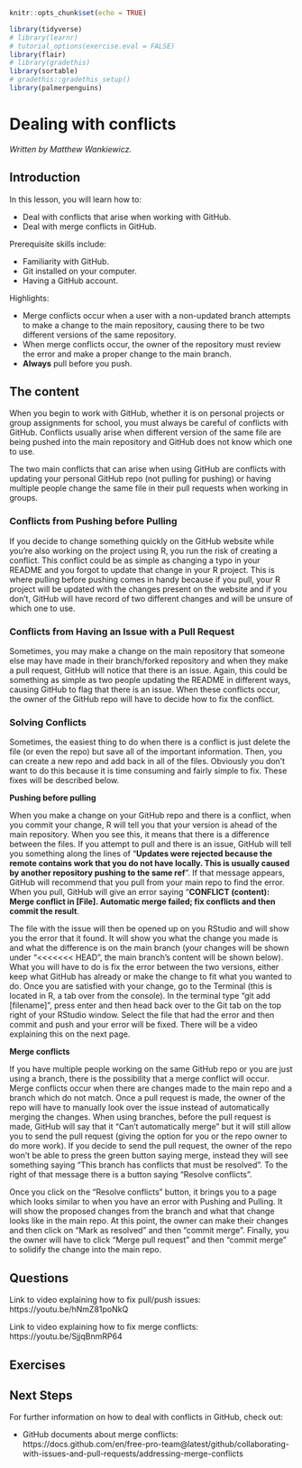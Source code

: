 
```r
knitr::opts_chunk$set(echo = TRUE)

library(tidyverse)
# library(learnr)
# tutorial_options(exercise.eval = FALSE)
library(flair)
# library(gradethis)
library(sortable)
# gradethis::gradethis_setup()
library(palmerpenguins)
```





# Dealing with conflicts

*Written by Matthew Wankiewicz.*

## Introduction

In this lesson, you will learn how to:

- Deal with conflicts that arise when working with GitHub.
- Deal with merge conflicts in GitHub.

Prerequisite skills include:

- Familiarity with GitHub.
- Git installed on your computer.
- Having a GitHub account.

Highlights:

- Merge conflicts occur when a user with a non-updated branch attempts to make a change to the main repository, causing there to be two different versions of the same repository.
- When merge conflicts occur, the owner of the repository must review the error and make a proper change to the main branch.
- **Always** pull before you push.

## The content

When you begin to work with GitHub, whether it is on personal projects or group assignments for school, you must always be careful of conflicts with GitHub. Conflicts usually arise when different version of the same file are being pushed into the main repository and GitHub does not know which one to use. 

The two main conflicts that can arise when using GitHub are conflicts with updating your personal GitHub repo (not pulling for pushing) or having multiple people change the same file in their pull requests when working in groups.

### Conflicts from Pushing before Pulling

If you decide to change something quickly on the GitHub website while you're also working on the project using R, you run the risk of creating a conflict. This conflict could be as simple as changing a typo in your README and you forgot to update that change in your R project. This is where pulling before pushing comes in handy because if you pull, your R project will be updated with the changes present on the website and if you don't, GitHub will have record of two different changes and will be unsure of which one to use.

### Conflicts from Having an Issue with a Pull Request

Sometimes, you may make a change on the main repository that someone else may have made in their branch/forked repository and when they make a pull request, GitHub will notice that there is an issue. Again, this could be something as simple as two people updating the README in different ways, causing GitHub to flag that there is an issue. When these conflicts occur, the owner of the GitHub repo will have to decide how to fix the conflict.

### Solving Conflicts

Sometimes, the easiest thing to do when there is a conflict is just delete the file (or even the repo) but save all of the important information. Then, you can create a new repo and add back in all of the files. Obviously you don't want to do this because it is time consuming and fairly simple to fix. These fixes will be described below.

**Pushing before pulling**

When you make a change on your GitHub repo and there is a conflict, when you commit your change, R will tell you that your version is ahead of the main repository. When you see this, it means that there is a difference between the files. If you attempt to pull and there is an issue, GitHub will tell you something along the lines of "**Updates were rejected because the remote contains work that you do not have locally. This is usually caused by another repository pushing to the same ref**". If that message appears, GitHub will recommend that you pull from your main repo to find the error. When you pull, GitHub will give an error saying "**CONFLICT (content): Merge conflict in [File]. Automatic merge failed; fix conflicts and then commit the result**. 

The file with the issue will then be opened up on you RStudio and will show you the error that it found. It will show you what the change you made is and what the difference is on the main branch (your changes will be shown under "<<<<<<< HEAD", the main branch's content will be shown below). What you will have to do is fix the error between the two versions, either keep what GitHub has already or make the change to fit what you wanted to do. Once you are satisfied with your change, go to the Terminal (this is located in R, a tab over from the console). In the terminal type "git add [filename]", press enter and then head back over to the Git tab on the top right of your RStudio window. Select the file that had the error and then commit and push and your error will be fixed. There will be a video explaining this on the next page.

**Merge conflicts**

If you have multiple people working on the same GitHub repo or you are just using a branch, there is the possibility that a merge conflict will occur. Merge conflicts occur when there are changes made to the main repo and a branch which do not match. Once a pull request is made, the owner of the repo will have to manually look over the issue instead of automatically merging the changes. When using branches, before the pull request is made, GitHub will say that it "Can't automatically merge" but it will still allow you to send the pull request (giving the option for you or the repo owner to do more work). If you decide to send the pull request, the owner of the repo won't be able to press the green button saying merge, instead they will see something saying "This branch has conflicts that must be resolved". To the right of that message there is a button saying "Resolve conflicts". 

Once you click on the "Resolve conflicts" button, it brings you to a page which looks similar to when you have an error with Pushing and Pulling. It will show the proposed changes from the branch and what that change looks like in the main repo. At this point, the owner can make their changes and then click on "Mark as resolved" and then "commit merge". Finally, you the owner will have to click "Merge pull request" and then "commit merge" to solidify the change into the main repo.

## Questions

Link to video explaining how to fix pull/push issues: https://youtu.be/hNmZ81poNkQ

Link to video explaining how to fix merge conflicts: https://youtu.be/SjjqBnmRP64

## Exercises

<!-- ```{r q1Conflicts, echo=FALSE} -->
<!-- question("What should you do to first to avoid conflicts in R?", -->
<!--          answer("Pull then Push", correct = T), -->
<!--          answer("Push then Pull")) -->
<!-- ``` -->

<!-- ```{r q2Conflicts, echo=FALSE} -->
<!-- order <- c("Make changes in R", "Stage the changes", "Commit the changes",  -->
<!--            "Pull from your main branch", "Push the changes to your main branch") -->
<!-- question_rank("What is the proper order to change your GitHub repo from R", -->
<!--               answer(order, correct = TRUE), -->
<!--               answer(rev(order), correct = FALSE, message = "Wrong direction!"), -->
<!--               allow_retry = TRUE) -->
<!-- ``` -->

<!-- ```{r q3Conflicts, echo=FALSE} -->
<!-- question( -->
<!--   "What is the command you should write in Terminal when you encounter a conflict?", -->
<!--   answer("git add [filename]", correct = TRUE), -->
<!--   answer("git remove [filename]"), -->
<!--   answer("git replace [filename]"), -->
<!--   answer("git rid of [filename]") -->
<!-- ) -->
<!-- ``` -->

<!-- ```{r q4Conflicts, echo=FALSE} -->
<!-- error <- c("After error message, pull from the main repo", "Open up the file with the issue", -->
<!--            "Edit the error", "Use the 'git add' command", "Commit the change",  -->
<!--            "Pull from the main repo", "Push the changes to the main repo") -->
<!-- question_rank( -->
<!--   "When you encounter a conflict, what should you do?",  -->
<!--   answer(error, correct = TRUE), -->
<!--   answer(rev(error), correct = FALSE, message = "Wrong direction!"), -->
<!--   allow_retry = TRUE) -->
<!-- ``` -->

<!-- ```{r q5Conflicts, echo=FALSE} -->
<!-- question( -->
<!--   "True or false, merge conflicts occur when there are different commits for the same file?", -->
<!--   answer("TRUE", -->
<!--          correct = TRUE), -->
<!--   answer("FALSE") -->
<!-- ) -->
<!-- ``` -->


## Next Steps

For further information on how to deal with conflicts in GitHub, check out:

- GitHub documents about merge conflicts: https://docs.github.com/en/free-pro-team@latest/github/collaborating-with-issues-and-pull-requests/addressing-merge-conflicts













